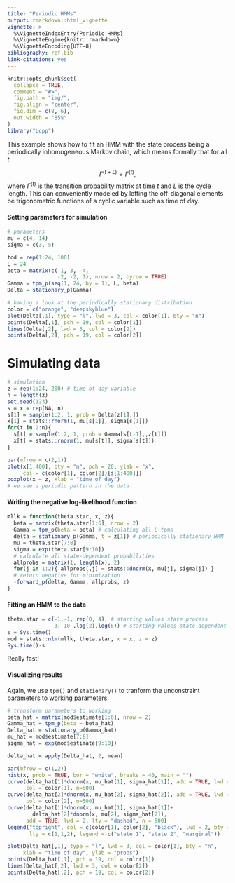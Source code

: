 ```yaml
---
title: "Periodic HMMs"
output: rmarkdown::html_vignette
vignette: >
  %\VignetteIndexEntry{Periodic HMMs}
  %\VignetteEngine{knitr::rmarkdown}
  %\VignetteEncoding{UTF-8}
bibliography: ref.bib
link-citations: yes
---
```


```r
knitr::opts_chunk$set(
  collapse = TRUE,
  comment = "#>",
  fig.path = "img/",
  fig.align = "center",
  fig.dim = c(8, 6),
  out.width = "85%"
)
library("Lcpp")
```

This example shows how to fit an HMM with the state process being a periodically inhomogeneous Markov chain, which means formally that for all $t$

$$
\Gamma^{(t+L)} = \Gamma^{(t)},
$$
where $\Gamma^{(t)}$ is the transition probability matrix at time $t$ and $L$ is the cycle length. This can conveniently modeled by letting the off-diagonal elements be trigonometric functions of a cyclic variable such as time of day.

#### Setting parameters for simulation
```r
# parameters
mu = c(4, 14)
sigma = c(3, 5)

tod = rep(1:24, 100)
L = 24
beta = matrix(c(-1, 3, -4, 
                -2, -2, 1), nrow = 2, byrow = TRUE)
Gamma = tpm_p(seq(1, 24, by = 1), L, beta)
Delta = stationary_p(Gamma)

# having a look at the periodically stationary distribution
color = c("orange", "deepskyblue")
plot(Delta[,1], type = "l", lwd = 3, col = color[1], bty = "n")
points(Delta[,1], pch = 19, col = color[1])
lines(Delta[,2], lwd = 3, col = color[2])
points(Delta[,2], pch = 19, col = color[2])
```

# Simulating data
```r
# simulation
z = rep(1:24, 200) # time of day variable
n = length(z)
set.seed(123)
s = x = rep(NA, n)
s[1] = sample(1:2, 1, prob = Delta[z[1],])
x[1] = stats::rnorm(1, mu[s[1]], sigma[s[1]])
for(t in 2:n){
  s[t] = sample(1:2, 1, prob = Gamma[s[t-1],,z[t]])
  x[t] = stats::rnorm(1, mu[s[t]], sigma[s[t]])
}

par(mfrow = c(2,1))
plot(x[1:400], bty = "n", pch = 20, ylab = "x", 
     col = c(color[1], color[2])[s[1:400]])
boxplot(x ~ z, xlab = "time of day")
# we see a periodic pattern in the data
```

#### Writing the negative log-likelihood function

```r
mllk = function(theta.star, x, z){
  beta = matrix(theta.star[1:6], nrow = 2)
  Gamma = tpm_p(beta = beta) # calculating all L tpms
  delta = stationary_p(Gamma, t = z[1]) # periodically stationary HMM
  mu = theta.star[7:8]
  sigma = exp(theta.star[9:10])
  # calculate all state-dependent probabilities
  allprobs = matrix(1, length(x), 2)
  for(j in 1:2){ allprobs[,j] = stats::dnorm(x, mu[j], sigma[j]) }
  # return negative for minimization
  -forward_p(delta, Gamma, allprobs, z)
}
```

#### Fitting an HMM to the data
```r
theta.star = c(-1,-1, rep(0, 4), # starting values state process
               3, 10 ,log(2),log(6)) # starting values state-dependent process
s = Sys.time()
mod = stats::nlm(mllk, theta.star, x = x, z = z)
Sys.time()-s
```
Really fast!

#### Visualizing results
Again, we use `tpm()` and `stationary()` to tranform the unconstraint parameters to working parameters.
```r
# transform parameters to working
beta_hat = matrix(mod$estimate[1:6], nrow = 2)
Gamma_hat = tpm_p(beta = beta_hat)
Delta_hat = stationary_p(Gamma_hat)
mu_hat = mod$estimate[7:8]
sigma_hat = exp(mod$estimate[9:10])

delta_hat = apply(Delta_hat, 2, mean)

par(mfrow = c(1,2))
hist(x, prob = TRUE, bor = "white", breaks = 40, main = "")
curve(delta_hat[1]*dnorm(x, mu_hat[1], sigma_hat[1]), add = TRUE, lwd = 2, 
      col = color[1], n=500)
curve(delta_hat[2]*dnorm(x, mu_hat[2], sigma_hat[2]), add = TRUE, lwd = 2, 
      col = color[2], n=500)
curve(delta_hat[1]*dnorm(x, mu_hat[1], sigma_hat[1])+
        delta_hat[2]*dnorm(x, mu[2], sigma_hat[2]),
      add = TRUE, lwd = 2, lty = "dashed", n = 500)
legend("topright", col = c(color[1], color[2], "black"), lwd = 2, bty = "n",
       lty = c(1,1,2), legend = c("state 1", "state 2", "marginal"))

plot(Delta_hat[,1], type = "l", lwd = 3, col = color[1], bty = "n", 
     xlab = "time of day", ylab = "probs")
points(Delta_hat[,1], pch = 19, col = color[1])
lines(Delta_hat[,2], lwd = 3, col = color[2])
points(Delta_hat[,2], pch = 19, col = color[2])

```